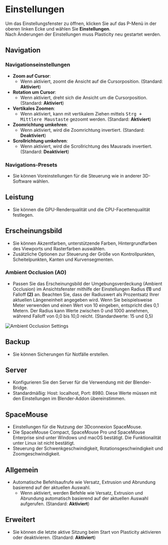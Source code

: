 # Einstellungen  

Um das Einstellungsfenster zu öffnen, klicken Sie auf das P-Menü in der oberen linken Ecke und wählen Sie **Einstellungen**.  
Nach Änderungen der Einstellungen muss Plasticity neu gestartet werden.  

## Navigation  

### Navigationseinstellungen  

- **Zoom auf Cursor**:  
    - Wenn aktiviert, zoomt die Ansicht auf die Cursorposition. (Standard: **Aktiviert**)  
- **Rotation um Cursor**:  
    - Wenn aktiviert, dreht sich die Ansicht um die Cursorposition. (Standard: **Aktiviert**)  
- **Vertikales Zoomen**:  
    - Wenn aktiviert, kann mit vertikalem Ziehen mittels <kbd>Strg + Mittlere Maustaste</kbd> gezoomt werden. (Standard: **Aktiviert**)  
- **Zoomrichtung umkehren**:  
    - Wenn aktiviert, wird die Zoomrichtung invertiert. (Standard: **Deaktiviert**)  
- **Scrollrichtung umkehren**:  
    - Wenn aktiviert, wird die Scrollrichtung des Mausrads invertiert. (Standard: **Deaktiviert**)  

### Navigations-Presets  

- Sie können Voreinstellungen für die Steuerung wie in anderer 3D-Software wählen.  

## Leistung  

- Sie können die GPU-Renderqualität und die CPU-Facettenqualität festlegen.  

## Erscheinungsbild  

- Sie können Akzentfarben, unterstützende Farben, Hintergrundfarben des Viewports und Rasterfarben auswählen.  
- Zusätzliche Optionen zur Steuerung der Größe von Kontrollpunkten, Scheitelpunkten, Kanten und Kurvensegmenten.  

### Ambient Occlusion (AO)

- Passen Sie das Erscheinungsbild der Umgebungsverdeckung (Ambient Occlusion) im Ansichtsfenster mithilfe der Einstellungen Radius **(1)** und Falloff **(2)** an. Beachten Sie, dass der Radiuswert als Prozentsatz Ihrer aktuellen Längeneinheit angegeben wird. Wenn Sie beispielsweise Meter verwenden und einen Wert von 10 eingeben, entspricht dies 0,1 Metern. Der Radius kann Werte zwischen 0 und 1000 annehmen, während Falloff von 0,0 bis 10,0 reicht. (Standardwerte: 15 und 0,5)

![Ambient Occlusion Settings](/img/ao-settings.png)

## Backup  

- Sie können Sicherungen für Notfälle erstellen.  

## Server  

- Konfigurieren Sie den Server für die Verwendung mit der Blender-Bridge.  
- Standardmäßig: Host: localhost, Port: 8980. Diese Werte müssen mit den Einstellungen im Blender-Addon übereinstimmen.  

## SpaceMouse  

- Einstellungen für die Nutzung der 3Dconnexion SpaceMouse.  
- Die SpaceMouse Compact, SpaceMouse Pro und SpaceMouse Enterprise sind unter Windows und macOS bestätigt. Die Funktionalität unter Linux ist nicht bestätigt.  
- Steuerung der Schwenkgeschwindigkeit, Rotationsgeschwindigkeit und Zoomgeschwindigkeit.  

## Allgemein  

- Automatische Befehlsaufrufe wie Versatz, Extrusion und Abrundung basierend auf der aktuellen Auswahl.  
    - Wenn aktiviert, werden Befehle wie Versatz, Extrusion und Abrundung automatisch basierend auf der aktuellen Auswahl aufgerufen. (Standard: **Aktiviert**)  

## Erweitert  

- Sie können die letzte aktive Sitzung beim Start von Plasticity aktivieren oder deaktivieren. (Standard: **Aktiviert**)  
